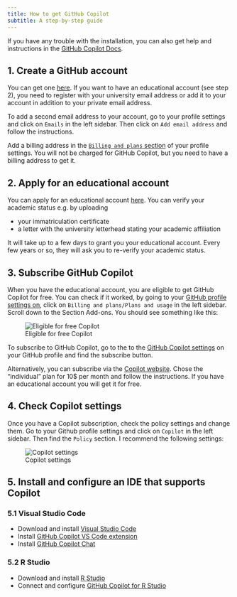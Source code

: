 ```yaml
---
title: How to get GitHub Copilot
subtitle: A step-by-step guide
---
```


If you have any trouble with the installation, you can also get help and instructions in the [GitHub Copilot Docs](https://docs.github.com/en/copilot).

## 1. Create a GitHub account

You can get one [here](https://github.com/signup). If you want to have an educational account (see step 2), you need to register with your university email address or add it to your account in addition to your private email address.

To add a second email address to your account, go to your profile settings and click on `Emails` in the left sidebar. Then click on `Add email address` and follow the instructions.

Add a billing address in the [`Billing and plans` section](https://github.com/settings/billing/payment_information) of your profile settings. You will not be charged for GitHub Copilot, but you need to have a billing address to get it.

## 2. Apply for an educational account

You can apply for an educational account [here](https://education.github.com/discount_requests/application). You can verify your academic status e.g. by uploading 

- your immatriculation certificate
- a letter with the university letterhead stating your academic affiliation

It will take up to a few days to grant you your educational account. Every few years or so, they will ask you to re-verify your academic status.

## 3. Subscribe GitHub Copilot

When you have the educational account, you are eligible to get GitHub Copilot for free.
You can check if it worked, by going to your [GitHub profile settings on](https://github.com/settings/billing/summary), click on `Billing and plans/Plans and usage` in the left sidebar.
Scroll down to the Section Add-ons. You should see something like this:

![Eligible for free Copilot](img/copilot_for_free.jpg)

To subscribe to GitHub Copilot, go to the to the [GitHub Copilot settings](https://github.com/settings/copilot) on
your GitHub profile and find the subscribe button.

Alternatively, you can subscribe via the [Copilot website](https://github.com/features/copilot/plans). Chose the "individual" plan for 10$ per month and follow the instructions. If you have an educational account you will get it for free.

## 4. Check Copilot settings

Once you have a Copilot subscription, check the policy settings and change them. Go to your Github profile settings and click on `Copilot` in the left sidebar. Then find the `Policy` section. I recommend the following settings:

![Copilot settings](img/copilot_settings.jpg)

## 5. Install and configure an IDE that supports Copilot

### 5.1 Visual Studio Code

- Download and install [Visual Studio Code](https://code.visualstudio.com/Download)
- Install [GitHub Copilot VS Code extension](https://docs.github.com/en/copilot/using-github-copilot/getting-started-with-github-copilot?tool=vscode#installing-the-github-copilot-extension-in-visual-studio-code)
- Install [GitHub Copilot Chat](https://docs.github.com/en/copilot/github-copilot-chat/using-github-copilot-chat-in-your-ide#installing-the-github-copilot-chat-extension-in-visual-studio-code)

### 5.2 R Studio

- Download and install [R Studio](https://posit.co/downloads/)
- Connect and configure [GitHub Copilot for R Studio](https://docs.posit.co/ide/user/ide/guide/tools/copilot.html#setup) 

